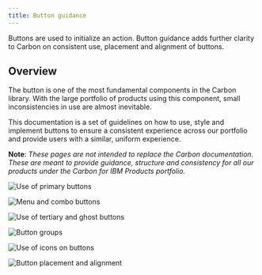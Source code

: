 ```yaml
---
title: Button guidance
---
```


<PageDescription>

Buttons are used to initialize an action. Button guidance adds further clarity to Carbon on consistent use, placement and alignment of buttons.

</PageDescription>

## Overview

The button is one of the most fundamental components in the Carbon library. With the large portfolio of products using this component, small inconsistencies in use are almost inevitable.

This documentation is a set of guidelines on how to use, style and implement buttons to ensure a consistent experience across our portfolio and provide users with a similar, uniform experience. 

**Note**: _These pages are not intended to replace the Carbon documentation. These are meant to provide guidance, structure and consistency for all our products under the Carbon for IBM Products portfolio._

<Row className="image-card-group">

<Column colMd={3} colLg={3} noGutterSm>

<ImageCard 
sub-title="Using primary buttons"
sub-titleColor="dark"
hoverColor="dark"
href="/components/button-guidance/primary-buttons">

![Use of primary buttons](images/use-of-primary-buttons.png)

</ImageCard>

<ImageCard
sub-title="Menu and combo buttons"
sub-titleColor="dark"
hoverColor="dark"
href="/components/button-guidance/menu-and-combo-buttons">

![Menu and combo buttons](images/menu-and-combo-buttons.png)

</ImageCard>

</Column>

<Column colMd={3} colLg={3} noGutterSm>

<ImageCard 
sub-title="Using tertiary and ghost buttons"
sub-titleColor="dark"
hoverColor="dark"
href="/components/button-guidance/tertiary-and-ghost">

![Use of tertiary and ghost buttons](images/use-of-tertiary-and-ghost.png)

</ImageCard>

<ImageCard
sub-title="Button groups"
sub-titleColor="dark"
hoverColor="dark"
disabled
href="/components/button-guidance/button-groups">

![Button groups](images/button-groups.png)

</ImageCard>

</Column>

<Column colMd={3} colLg={3} noGutterSm>

<ImageCard 
sub-title="Using icons on buttons"
sub-titleColor="dark"
hoverColor="dark"
href="/components/button-guidance/icons-on-buttons">

![Use of icons on buttons](images/use-of-icons.png)

</ImageCard>

<ImageCard 
sub-title="Button placement and alignment"
sub-titleColor="dark"
hoverColor="dark"
disabled
href="/components/button-guidance/button-placement-and-alignment">

![Button placement and alignment](images/button-placement-and-alignment.png)

</ImageCard>

</Column>

</Row>
